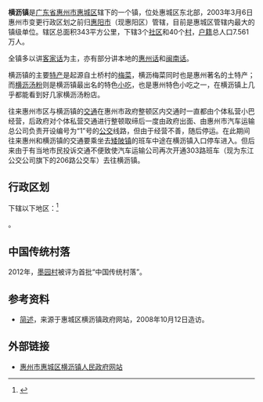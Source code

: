{{中国乡级行政区|44/13/02/110/000
| 电话区号 = 752
}}
'''横沥镇'''是[[广东省|广东省]][[惠州市|惠州市]][[惠城区|惠城区]]辖下的一个镇，位处惠城区东北部，2003年3月6日惠州市变更行政区划之前归[[惠阳区|惠阳市]]（现惠阳区）管辖，目前是惠城区管辖内最大的镇级单位。辖区总面积343平方公里，下辖3个[[社区|社区]]和40个[[村|村]]，[[户籍|户籍]]总人口7.561万人。

全镇多以讲[[客家话|客家话]]为主，亦有部分讲本地的[[老惠城话|惠州话]]和[[闽南话|闽南话]]。

横沥镇的主要[[特产|特产]]是起源自土桥村的[[梅菜|梅菜]]，横沥梅菜同时也是惠州著名的土特产；而[[横沥汤粉|横沥汤粉]]则是横沥镇最出名的特色[[小吃|小吃]]，也是惠州特色小吃之一，在横沥镇上几乎都能看到好几家横沥汤粉店。

往来惠州市区与横沥镇的[[交通|交通]]在惠州市政府整顿区内交通时一直都由个体私营小巴经营，后政府对个体私营交通进行整顿取缔后一度由政府出面、由惠州市汽车运输总公司负责开设编号为“1”号的[[公交|公交]]线路，但由于经营不善，随后停运。在此期间往来惠州和横沥镇的交通要乘坐去[[矮陂镇|矮陂镇]]的班车中途在横沥镇入口停车进入。但后来由于有当地市民投诉交通不便致使汽车运输公司再次开通303路班车（现为东江公交公司旗下的206路公交车）去往横沥镇。

== 行政区划 ==
下辖以下地区：<ref>{{PRC admin/ref sgc|44/13/02/110/000}}</ref>

{{PRC admin/children|44/13/02/110/000}}。

==中国传统村落==
2012年，[[墨园村|墨园村]]被评为首批“中国传统村落”。

== 参考资料 ==
{{reflist}}
* [https://web.archive.org/web/20080907122437/http://hlz.hcq.gov.cn/html/xzgk.htm 简述]，来源于惠城区横沥镇政府网站，2008年10月12日造访。

== 外部链接 ==
* [https://web.archive.org/web/20081009210458/http://hlz.hcq.gov.cn/ 惠州市惠城区横沥镇人民政府网站]

{{PRC admin/navcat|44/13/02/110/000}}